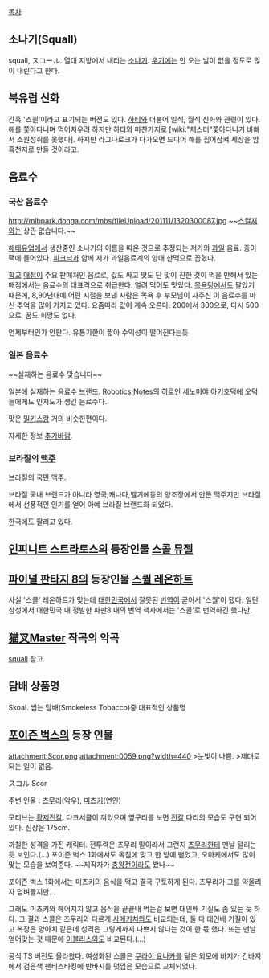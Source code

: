 [[목차]]

== 소나기(Squall) ==
squall, スコール. 열대 지방에서 내리는 [[소나기]]. [[우기]]에는 안 오는 날이 없을 정도로 많이 내린다고 한다.

== 북유럽 신화 ==
간혹 '스쾰'이라고 표기되는 버전도 있다. [[하티]]와 더불어 일식, 월식 신화와 관련이 있다. 해를 쫓아다니며 먹어치우려 하지만 하티와 마찬가지로 [wiki:"체스터"쫓아다니기 바빠서 소원성취를 못했다].
하지만 라그나로크가 다가오면 드디어 해를 집어삼켜 세상을 암흑천지로 만들 것이라고.

== 음료수 ==
=== 국산 음료수 ===
http://mlbpark.donga.com/mbs/fileUpload/201111/1320300087.jpg
~~[[스컬지]]와는 상관 없습니다.~~

[[해태]]유업에서 생산중인 소나기의 이름을 따온 것으로 추정되는 저가의 [[과일]] 음료. 종이 팩에 들어있다. [[피크닉]]과 함께 저가 과일음료계의 양대 산맥으로 꼽혔다.

[[학교]] [[매점]]이 주요 판매처인 음료로, 값도 싸고 맛도 단 맛이 진한 것이 먹을 만해서 있는 매점에서는 음료수의 대표격으로 취급한다. 얼려 먹어도 맛있다. [[목욕탕]]에서도 팔았기 때문에, 8,90년대에 어린 시절을 보낸 사람은 목욕 후 부모님이 사주신 이 음료수를 마신 추억을 많이 가지고 있다. 
요즘따라 값이 계속 오른다. 200에서 300으로, 다시 500으로. 꿈도 희망도 없다.

언제부터인가 안판다. 유통기한이 짧아 수익성이 떨어진다는듯

=== 일본 음료수 ===
{{{#!html
<img src="http://media.animevice.com/uploads/1/18405/582450-robotics_notes___01___large_26_super.jpg">
}}}
~~실재하는 음료수 맞습니다~~

일본에 실재하는 음료수 브랜드. [[Robotics;Notes]]의 히로인 [[세노미야 아키호]]덕에 오덕들에게도 인지도가 생긴 음료수다.

맛은 [[밀키스]]랑 거의 비슷한편이다.

자세한 정보 [[추가바람]].
=== 브라질의 [[맥주]] ===
{{{#!html
<img src="http://cfile9.uf.tistory.com/R480x0/207B6E4B4E0DE92B2D8024" width=400>
}}}
브라질의 국민 맥주.

브라질 국내 브랜드가 아니라 영국,캐나다,벨기에등의 양조장에서 만든 맥주지만 브라질에서 선풍적인 인기를 얻어 아예 브라질 브랜드화 되었다.

한국에도 팔리고 있다.

== [[인피니트 스트라토스]]의 등장인물 [[스콜 뮤젤]] ==

== [[파이널 판타지 8]]의 등장인물 [[스퀄 레온하트]] ==

사실 '스콜' 레온하트가 맞는데 [[대한민국]]에서 잘못된 [[번역]]이 굳어서 '스퀄'이 됐다. 일단 삼성에서 대한민국 내 정발한 파판8 내의 번역 책자에서는 '스콜'로 번역하긴 했다만. 

== [[猫叉Master]] 작곡의 악곡 ==
[[squall]] 참고.
== 담배 상품명 ==
Skoal. 씹는 담배(Smokeless Tobacco)중 대표적인 상품명

== [[포이즌 벅스]]의 등장 인물 ==
attachment:Scor.png
attachment:0059.png?width=440
>눈빛이 나쁨.
>제대로 되는 일이 없음.

スコル
Scor

주변 인물 : [[츠무리]](악우), [[미츠키]](연인)

모티브는 [http://en.wikipedia.org/wiki/Emperor_scorpion 황제전갈]. 다크서클이 껴있으며 옆구리를 보면 [[전갈]] 다리의 모습도 구현 되어있다. 신장은 175cm.

까칠한 성격을 가진 캐릭터. 전투력은 츠무리 밑이라서 그런지 [[츠무리]]한테 맨날 털리는 듯 보인다.(...) 포이즌 벅스 1화에서도 독침에 맞고 한 방에 뻗었고, 오마케에서도 많이 맞는 모습을 보여준다. ~~제작자가 [[충왕전]]이라도 봤나~~

포이즌 벅스 1화에서는 미츠키의 음식을 먹고 결국 구토하게 된다. 츠무리가 그를 약올리자 덤벼들지만...

그래도 미츠키와 헤어지지 않고 음식을 끝끝내 먹는걸 보면 대인배 기질도 좀 있는 듯 하다. 그 결과 스콜은 츠무리와 다르게 [[사메키치]]와도 비교되는데, 둘 다 대인배 기질이 있고 복장은 양아치 같은데 성격은 그렇게까지 나쁘지 않다는 것이 한 몫 했다. 또는 맨날 얻어맞는 것 때문에 [[이블리스(회색정원)|이블리스]]와도 비교된다.(...)

공식 TS 버전도 올라왔다. 여성화된 스콜은 [[쿠라이 요나카]]를 닮은 외모에 바지가 긴바지에서 검은색 팬티스타킹에 반바지를 덧입은 모습으로 교체되었다.
